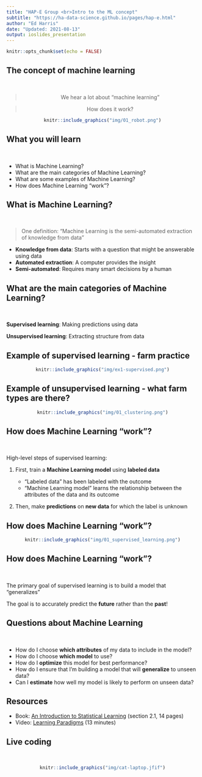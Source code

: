 ```yaml
---
title: "HAP-E Group <br>Intro to the ML concept"
subtitle: "https://ha-data-science.github.io/pages/hap-e.html"
author: "Ed Harris"
date: "Updated: 2021-08-13"
output: ioslides_presentation
---
```


```r
knitr::opts_chunk$set(echo = FALSE)
```

## The concept of machine learning

&nbsp;

<center>

> We hear a lot about "machine learning"

> How does it work?

```r
knitr::include_graphics("img/01_robot.png")
```

</center>

## What you will learn

&nbsp;

- What is Machine Learning?
- What are the main categories of Machine Learning?
- What are some examples of Machine Learning?
- How does Machine Learning "work"?


## What is Machine Learning?

&nbsp;

>One definition: "Machine Learning is the semi-automated extraction of knowledge from data"

- **Knowledge from data**: Starts with a question that might be answerable using data
- **Automated extraction**: A computer provides the insight
- **Semi-automated**: Requires many smart decisions by a human

## What are the main categories of Machine Learning?

&nbsp;

**Supervised learning**: Making predictions using data

**Unsupervised learning**: Extracting structure from data

## Example of supervised learning - farm practice

<center>

```r
knitr::include_graphics("img/ex1-supervised.png")
```

</center>

## Example of unsupervised learning - what farm types are there?

<center>

```r
knitr::include_graphics("img/01_clustering.png")
```

</center>

##  How does Machine Learning "work"?

&nbsp;

High-level steps of supervised learning:

1. First, train a **Machine Learning model** using **labeled data**

    - "Labeled data" has been labeled with the outcome
    - "Machine Learning model" learns the relationship between the attributes of the data and its outcome

2. Then, make **predictions** on **new data** for which the label is unknown

## How does Machine Learning "work"?

<center>

```r
knitr::include_graphics("img/01_supervised_learning.png")
```

</center>

## How does Machine Learning "work"?

&nbsp;

The primary goal of supervised learning is to build a model that "generalizes"

The goal is to accurately predict the **future** rather than the **past**!

## Questions about Machine Learning

&nbsp;

- How do I choose **which attributes** of my data to include in the model?
- How do I choose **which model** to use?
- How do I **optimize** this model for best performance?
- How do I ensure that I'm building a model that will **generalize** to unseen data?
- Can I **estimate** how well my model is likely to perform on unseen data?

## Resources

- Book: [An Introduction to Statistical Learning](https://www.statlearning.com/) (section 2.1, 14 pages)
- Video: [Learning Paradigms](http://work.caltech.edu/library/014.html) (13 minutes)

## Live coding

&nbsp;

<center>

```r
knitr::include_graphics("img/cat-laptop.jfif")
```

</center>


